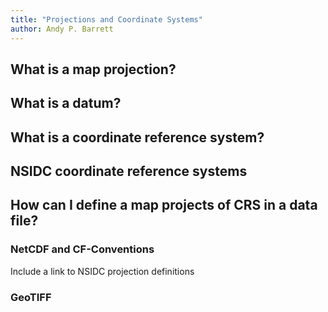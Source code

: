 ```yaml
---
title: "Projections and Coordinate Systems"
author: Andy P. Barrett
---
```


## What is a map projection?


## What is a datum?


## What is a coordinate reference system?


## NSIDC coordinate reference systems


## How can I define a map projects of CRS in a data file?

### NetCDF and CF-Conventions

Include a link to NSIDC projection definitions


### GeoTIFF
